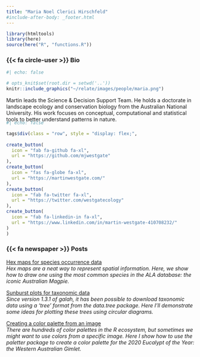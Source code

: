 ```yaml
---
title: "Maria Noel Clerici Hirschfeld"
#include-after-body: _footer.html
---
```


```r
library(htmltools)
library(here)
source(here("R", "functions.R"))
```

### {{< fa circle-user >}} Bio 

:::{.bio-row}
:::{.bio-column-right}

```r
#| echo: false

# opts_knit$set(root.dir = setwd('..')) 
knitr::include_graphics("~/relate/images/people/maria.png")
```
:::

:::{.bio-column-left}
Martin leads the Science & Decision Support Team. He holds a doctorate in landscape ecology and conservation biology from the Australian National University. His work focuses on conceptual, computational and statistical tools to better understand patterns in nature.

:::
:::

:::{.column-body style="margin-top:-20px;"}
```r
#| echo: false

tags$div(class = "row", style = "display: flex;",
         
create_button(
  icon = "fab fa-github fa-xl",
  url = "https://github.com/mjwestgate"
),
create_button(
  icon = "fas fa-globe fa-xl",
  url = "https://martinwestgate.com/"
),
create_button(
  icon = "fab fa-twitter fa-xl",
  url = "https://twitter.com/westgatecology"
),
create_button(
  icon = "fab fa-linkedin-in fa-xl",
  url = "https://www.linkedin.com/in/martin-westgate-410708232/"
)
)
```
:::


### {{< fa newspaper >}} Posts 

[Hex maps for species occurrence data](https://labs.ala.org.au/posts/2021-04-14_hex-maps-for-species-occurrence-data/)<br>
*Hex maps are a neat way to represent spatial information. Here, we show how to draw one using the most common species in the ALA database: the iconic Australian Magpie.*

[Sunburst plots for taxonomic data](https://labs.ala.org.au/posts/2022-02-17_sunburst-plots-for-taxonomic-data/post.html)<br>
*Since version 1.3.1 of galah, it has been possible to download taxonomic data using a ‘tree’ format from the data.tree package. Here I’ll demonstrate some ideas for plotting these trees using circular diagrams.*

[Creating a color palette from an image](https://labs.ala.org.au/posts/2021-03-20_creating-a-color-palette-from-an-image/)<br>
*There are hundreds of color palettes in the R ecosystem, but sometimes we might want to use colors from a specific image. Here I show how to use the paletter package to create a color palette for the 2020 Eucalypt of the Year: the Western Australian Gimlet.*

